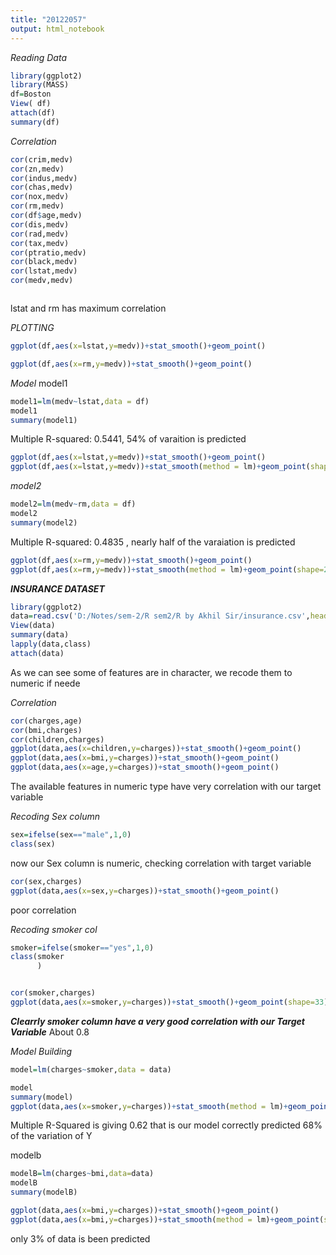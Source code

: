 ---
title: "20122057"
output: html_notebook
---
*Reading Data*


```{r}
library(ggplot2)
library(MASS)
df=Boston
View( df)
attach(df)
summary(df)
```

*Correlation*
```{r}

cor(crim,medv)
cor(zn,medv)
cor(indus,medv)
cor(chas,medv)
cor(nox,medv)
cor(rm,medv)
cor(df$age,medv)
cor(dis,medv)
cor(rad,medv)
cor(tax,medv)
cor(ptratio,medv)
cor(black,medv)
cor(lstat,medv)
cor(medv,medv)



```
lstat and rm has maximum correlation

*PLOTTING*




```{r}
ggplot(df,aes(x=lstat,y=medv))+stat_smooth()+geom_point()
```


```{r}
ggplot(df,aes(x=rm,y=medv))+stat_smooth()+geom_point()

```
*Model*
model1
```{r}
model1=lm(medv~lstat,data = df)
model1
summary(model1)

```
Multiple R-squared:  0.5441, 54% of varaition is predicted

```{r}
ggplot(df,aes(x=lstat,y=medv))+stat_smooth()+geom_point()
ggplot(df,aes(x=lstat,y=medv))+stat_smooth(method = lm)+geom_point(shape=23)


```




*model2*

```{r}
model2=lm(medv~rm,data = df)
model2
summary(model2)
```


Multiple R-squared:  0.4835 , nearly half of the varaiation is predicted


```{r}
ggplot(df,aes(x=rm,y=medv))+stat_smooth()+geom_point()
ggplot(df,aes(x=rm,y=medv))+stat_smooth(method = lm)+geom_point(shape=23)


```







***INSURANCE DATASET***









```{r}
library(ggplot2)
data=read.csv('D:/Notes/sem-2/R sem2/R by Akhil Sir/insurance.csv',header = T)
View(data)
summary(data)
lapply(data,class)
attach(data)
```

As we can see some of features are in character, we recode them to numeric if neede



*Correlation*


```{r}
cor(charges,age)
cor(bmi,charges)
cor(children,charges)
ggplot(data,aes(x=children,y=charges))+stat_smooth()+geom_point()
ggplot(data,aes(x=bmi,y=charges))+stat_smooth()+geom_point()
ggplot(data,aes(x=age,y=charges))+stat_smooth()+geom_point()
```
The available features in numeric type have very correlation with our target variable

*Recoding Sex column*


```{r}
sex=ifelse(sex=="male",1,0)
class(sex)
```
now our Sex column is numeric, checking correlation with target variable



```{r}
cor(sex,charges)
ggplot(data,aes(x=sex,y=charges))+stat_smooth()+geom_point()
```
poor correlation

*Recoding smoker col*





```{r}

smoker=ifelse(smoker=="yes",1,0)
class(smoker
      )


cor(smoker,charges)
ggplot(data,aes(x=smoker,y=charges))+stat_smooth()+geom_point(shape=33)
```

***Clearrly smoker column have a very good correlation with our Target Variable***
About 0.8


*Model Building*

```{r}
model=lm(charges~smoker,data = data)

model
summary(model)
ggplot(data,aes(x=smoker,y=charges))+stat_smooth(method = lm)+geom_point()
```

Multiple R-Squared is giving 0.62 that is our model correctly predicted 68% of the variation of Y


modelb


```{r}


modelB=lm(charges~bmi,data=data)
modelB
summary(modelB)
```





```{r}
ggplot(data,aes(x=bmi,y=charges))+stat_smooth()+geom_point()
ggplot(data,aes(x=bmi,y=charges))+stat_smooth(method = lm)+geom_point(shape=23)
```


only 3% of data is been predicted










